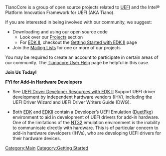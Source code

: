 TianoCore is a group of open source projects related to [[UEFI]] and the Intel&reg; Platform Innovation Framework for UEFI
(AKA Tiano).

If you are interested in being involved with our community, we suggest:
* Downloading and using our open source code
** Look over our [[Projects]] section
** For [[EDK II]], checkout the [[Getting Started with EDK II]] page
* Join the [[Mailing Lists]] for one or more of our projects

You may be required to create an account to participate in certain areas of our community.  The [[Tianocore User Help]] page be helpful in this case.

'''Join Us Today!'''


'''FYI for Add-in Hardware Developers'''

* See [[Driver_Developer|UEFI Driver Developer Resources with EDK II]] Support UEFI driver development by independent hardware vendors (IHV), including the UEFI Driver Wizard and UEFI Driver Writers Guide (DWG).


* Both [[EDK]] and [[EDKII]] contain a Developer’s UEFI Emulation ([[DuetPkg]]) environment to aid in development of UEFI drivers for add-in hardware.  One of the limitations of the [[NT32]] emulation environment is the inability to communicate directly with hardware.  This is of particular concern to add-in hardware developers (IHVs), who are developing UEFI drivers for their hardware devices.

[[Category:Main]]
[[Category:Getting Started]]